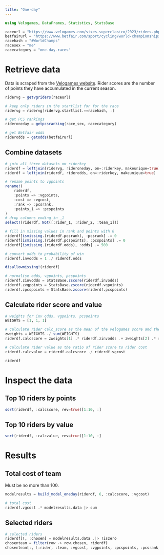 ```yaml
---
title: "One-day"
---
```


```julia
using Velogames, DataFrames, Statistics, StatsBase

raceurl = "https://www.velogames.com/sixes-superclasico/2023/riders.php"
betfairurl = "https://www.betfair.com/sport/cycling/world-championships/12064071/mens-road-race-winner/924.369154252"
racehash = "#WorldChamps"
racesex = "me"
racecategory = "one-day-races"
```

# Retrieve data

Data is scraped from the [Velogames website](https://www.velogames.com/). Rider scores are the number of points they have accumulated in the current season.

```julia
ridervg = getvgriders(raceurl)

# keep only riders in the startlist for for the race
ridervg = ridervg[ridervg.startlist.==racehash, :]

# get PCS rankings
rideroneday = getpcsranking(race_sex, racecategory)

# get Betfair odds
riderodds = getodds(betfairurl)
```

## Combine datasets

```julia
# join all three datasets on riderkey
riderdf = leftjoin(ridervg, rideroneday, on=:riderkey, makeunique=true)
riderdf = leftjoin(riderdf, riderodds, on=:riderkey, makeunique=true)

# rename points to vgpoints
rename!(
    riderdf,
    :points => :vgpoints,
    :cost => :vgcost,
    :rank => :pcsrank,
    :points_1 => :pcspoints
)
# drop columns ending in _1
select!(riderdf, Not([:rider_1, :rider_2, :team_1]))

# fill in missing values in rank and points with 0
riderdf[ismissing.(riderdf.pcsrank), :pcsrank] .= 0
riderdf[ismissing.(riderdf.pcspoints), :pcspoints] .= 0
riderdf[ismissing.(riderdf.odds), :odds] .= 500

# convert odds to probability of win
riderdf.invodds = 1 ./ riderdf.odds

disallowmissing!(riderdf)

# normalise odds, vgpoints, pcspoints
riderdf.zinvodds = StatsBase.zscore(riderdf.invodds)
riderdf.zvgpoints = StatsBase.zscore(riderdf.vgpoints)
riderdf.zpcspoints = StatsBase.zscore(riderdf.pcspoints)
```

## Calculate rider score and value

```julia
# weights for inv odds, vgpoints, pcspoints
WEIGHTS = [1, 1, 1]

# calculate rider calc_score as the mean of the velogames score and the PCS score
zweights = WEIGHTS ./ sum(WEIGHTS)
riderdf.calcscore = zweights[1] .* riderdf.zinvodds .+ zweights[2] .* riderdf.zvgpoints .+ zweights[3] .* riderdf.zpcspoints

# calculate rider value as the ratio of rider score to rider cost
riderdf.calcvalue = riderdf.calcscore ./ riderdf.vgcost

riderdf
```

# Inspect the data

## Top 10 riders by points

```julia
sort(riderdf, :calcscore, rev=true)[1:10, :]
```

## Top 10 riders by value

```julia
sort(riderdf, :calcvalue, rev=true)[1:10, :]
```

# Results

## Total cost of team

Must be no more than 100.

```julia
modelresults = build_model_oneday(riderdf, 6, :calcscore, :vgcost)

# total cost
riderdf.vgcost .* modelresults.data |> sum
```

## Selected riders

```julia
# selected riders
riderdf[!, :chosen] = modelresults.data .|> !iszero
chosenteam = filter(row -> row.chosen, riderdf)
chosenteam[:, [:rider, :team, :vgcost, :vgpoints, :pcspoints, :pcsrank, :odds, :calcscore, :calcvalue]]
```
